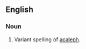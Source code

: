 ==English==

===Noun===
{{infl|en|noun}}

#Variant spelling of [[acaleph]].
{{anagrams:en/aaacehlnp}}